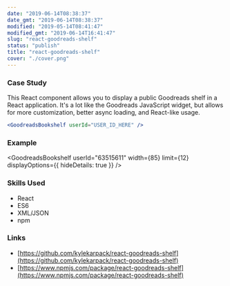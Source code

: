 ```yaml
---
date: "2019-06-14T08:38:37"
date_gmt: "2019-06-14T08:38:37"
modified: "2019-05-14T08:41:47"
modified_gmt: "2019-06-14T16:41:47"
slug: "react-goodreads-shelf"
status: "publish"
title: "react-goodreads-shelf"
cover: "./cover.png"
---
```



### Case Study

This React component allows you to display a public Goodreads shelf in a React application. It's a lot like the Goodreads JavaScript widget, but allows for more customization, better async loading, and React-like usage.

```jsx
<GoodreadsBookshelf userId="USER_ID_HERE" />
```

### Example

<GoodreadsBookshelf userId="63515611" width={85} limit={12} displayOptions={{ hideDetails: true }}  />

### Skills Used

- React
- ES6
- XML/JSON
- npm

### Links

- [https://github.com/kylekarpack/react-goodreads-shelf](https://github.com/kylekarpack/react-goodreads-shelf)
- [https://www.npmjs.com/package/react-goodreads-shelf](https://www.npmjs.com/package/react-goodreads-shelf)